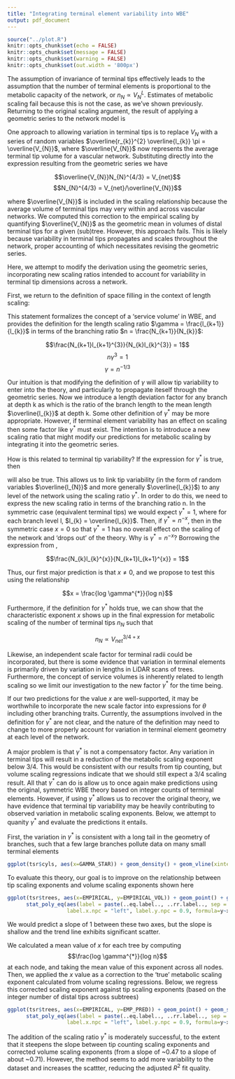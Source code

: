 ```yaml
---
title: "Integrating terminal element variability into WBE"
output: pdf_document
---
```


```r
source("../plot.R")
knitr::opts_chunk$set(echo = FALSE)
knitr::opts_chunk$set(message = FALSE)
knitr::opts_chunk$set(warning = FALSE)
knitr::opts_chunk$set(out.width = '800px')
```

The assumption of invariance of terminal tips effectively leads to the assumption that the number of terminal elements is proportional to the metabolic capacity of the network, or $n_{N} \propto V_{N}^{L}$. Estimates of metabolic scaling fail because this is not the case, as we've shown previously. 
Returning to the original scaling argument, the result of applying a geometric series to the network model is

\begin{equation}
\label{eq:1}
V_{N}C_{0}N_{N}^{4/3} = V_{net}
\end{equation}

One approach to allowing variation in terminal tips is to replace $V_{N}$ with a series of random variables $\overline{r_{k}}^{2} \overline{l_{k}} \pi = \overline{V_{N}}$, where $\overline{V_{N}}$ now represents the average terminal tip volume for a vascular network. Substituting directly into the expression resulting from the geometric series we have

$$\overline{V_{N}}N_{N}^{4/3} = V_{net}$$
$$N_{N}^{4/3} = V_{net}/\overline{V_{N}}$$

\begin{equation}
\label{eq:2}
N_{N} \propto (V_{net}/\overline{V_{N}})^{3/4}
\end{equation}

where $\overline{V_{N}}$ is included in the scaling relationship because the average volume of terminal tips may very within and across vascular networks. We computed this correction to the empirical scaling by quantifying $\overline{V_{N}}$ as the geometric mean in volumes of distal terminal tips for a given (sub)tree. However, this approach fails. This is likely because variability in terminal tips propagates and scales throughout the network, proper accounting of which necessitates revising the geometric series.

Here, we attempt to modify the derivation using the geometric series, incorporating new scaling ratios intended to account for variability in terminal tip dimensions across a network.

First, we return to the definition of space filling in the context of length scaling:
\begin{equation}
\frac{N_{k}l_{k}^{3}}{N_{k+1}l_{k+1}^{3}} = 1 
\end{equation}

This statement formalizes the concept of a 'service volume' in WBE, and provides the definition for the length scaling ratio $\gamma = \frac{l_{k+1}}{l_{k}}$ in terms of the branching ratio $n = \frac{N_{k+1}}{N_{k}}$:

$$\frac{N_{k+1}l_{k+1}^{3}}{N_{k}l_{k}^{3}} = 1$$
$$n\gamma^{3} = 1$$
$$\gamma = n^{-1/3}$$

Our intuition is that modifying the definition of $\gamma$ will allow tip variability to enter into the theory, and particularly to propagate iteself through the geometric series. Now we introduce a length deviation factor for any branch at depth k as 
\begin{equation}
\gamma^{*} = \frac{l_k}{\overline{l_{k}}}
\end{equation} 
which is the ratio of the branch length to the mean length $\overline{l_{k}}$ at depth k. 
Some other definition of $\gamma^{*}$ may be more appropriate. However, if terminal element variability has an effect on scaling then some factor like $\gamma^{*}$ must exist. The intention is to introduce a new scaling ratio that might modify our predictions for metabolic scaling by integrating it into the geometric series.

How is this related to terminal tip variability? If the expression for $\gamma^{*}$ is true, then 

\begin{equation}
$$l_{k} = \overline{l_{N}}(\gamma^{*})^{N-k}$$ 
\end{equation}

will also be true. This allows us to link tip variability (in the form of random variables $\overline{l_{N}}$ and more generally $\overline{l_{k}}$) to any level of the network using the scaling ratio $\gamma^{*}$. In order to do this, we need to express the new scaling ratio in terms of the branching ratio n. In the symmetric case (equivalent terminal tips) we would expect $\gamma^{*} = 1$, where for each branch level l, $l_{k} = \overline{l_{k}}$. Then, if $\gamma^{*} = n^{-x}$, then in the symmetric case $x = 0$ so that $\gamma^{*} = 1$ has no overall effect on the scaling of the network and 'drops out' of the theory. Why is $\gamma^{*} = n^{-x}$? Borrowing the expression from \ref{eq:3}, 

$$\frac{N_{k}l_{k}^{x}}{N_{k+1}l_{k+1}^{x}} = 1$$

\begin{equation}
 
\end{equation}
 
Thus, our first major prediction is that $x \neq 0$, and we propose to test this using the relationship

$$x = \frac{log \gamma^{*}}{log n}$$

Furthermore, if the definition for $\gamma^{*}$ holds true, we can show that the characteristic exponent $x$ shows up in the final expression for metabolic scaling of the number of terminal tips $n_{N}$ such that 

$$n_{N} \propto V_{net}^{3/4 + x}$$

Likewise, an independent scale factor for terminal radii could be incorporated, but there is some evidence that variation in terminal elements is primarily driven by variation in lengths in LiDAR scans of trees. Furthermore, the concept of service volumes is inherently related to length scaling so we limit our investigation to the new factor $\gamma^{*}$ for the time being.

If our two predictions for the value $x$ are well-supported, it may be worthwhile to incorporate the new scale factor into expressions for $\theta$ including other branching traits. Currently, the assumptions involved in the definition for $\gamma^{*}$ are not clear, and the nature of the definition may need to change to more properly account for variation in terminal element geometry at each level of the network. 

A major problem is that $\gamma^{*}$ is not a compensatory factor. Any variation in terminal tips will result in a reduction of the metabolic scaling exponent below 3/4. This would be consistent with our results from tip counting, but volume scaling regressions indicate that we should still expect a 3/4 scaling result. All that $\gamma^{*}$ can do is allow us to once again make predictions using the original, symmetric WBE theory based on integer counts of terminal elements. However, if using $\gamma^{*}$ allows us to recover the original theory, we have evidence that terminal tip variability may be heavily contributing to observed variation in metabolic scaling exponents. Below, we attempt to quanity $\gamma^{*}$ and evaluate the predictions it entails.

First, the variation in $\gamma^{*}$ is consistent with a long tail in the geometry of branches, such that a few large branches pollute data on many small terminal elements

```r
ggplot(tsr$cyls, aes(x=GAMMA_STAR)) + geom_density() + geom_vline(xintercept=1)
```

To evaluate this theory, our goal is to improve on the relationship between tip scaling exponents and volume scaling exponents shown here
```r
ggplot(tsr$trees, aes(x=EMPIRICAL, y=EMPIRICAL_VOL)) + geom_point() + geom_smooth(method = 'lm', formula=y~x, se=FALSE) +
      stat_poly_eq(aes(label = paste(..eq.label.., ..rr.label.., sep = "~~~")),
                   label.x.npc = "left", label.y.npc = 0.9, formula=y~x, parse = TRUE, size = 5)
```
We would predict a slope of 1 between these two axes, but the slope is shallow and the trend line exhibits significant scatter.

We calculated a mean value of $x$ for each tree by computing 
$$\frac{log \gamma^{*}}{log n}$$
at each node, and taking the mean value of this exponent across all nodes. Then, we applied the $x$ value as a correction to the 'true' metabolic scaling exponent calculated from volume scaling regressions. Below, we regress this corrected scaling exponent against tip scaling exponents (based on the integer number of distal tips across subtrees)

```r
ggplot(tsr$trees, aes(x=EMPIRICAL, y=EMP_PRED)) + geom_point() + geom_smooth(method = 'lm', formula=y~x, se=FALSE) +
      stat_poly_eq(aes(label = paste(..eq.label.., ..rr.label.., sep = "~~~")),
                   label.x.npc = "left", label.y.npc = 0.9, formula=y~x, parse = TRUE, size = 5)
```

The addition of the scaling ratio $\gamma^{*}$ is moderately successful, to the extent that it steepens the slope between tip counting scaling exponents and corrected volume scaling exponents (from a slope of ~0.47 to a slope of about ~0.71). However, the method seems to add more variability to the dataset and increases the scattter, reducing the adjusted $R^{2}$ fit quality. 
